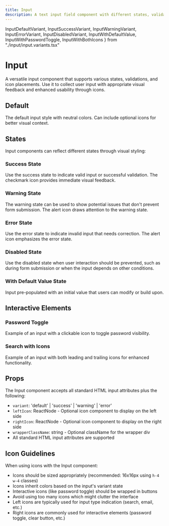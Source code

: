 ```yaml
---
title: Input
description: A text input field component with different states, validations, and icon support.
---
```


  InputDefaultVariant, 
  InputSuccessVariant,
  InputWarningVariant,
  InputErrorVariant,
  InputDisabledVariant,
  InputWithDefaultValue,
  InputWithPasswordToggle,
  InputWithBothIcons 
} from "./input/input.variants.tsx"

# Input

A versatile input component that supports various states, validations, and icon placements. Use it to collect user input with appropriate visual feedback and enhanced usability through icons.

## Default

The default input style with neutral colors. Can include optional icons for better visual context.

<InputDefaultVariant />

## States

Input components can reflect different states through visual styling:

### Success State

Use the success state to indicate valid input or successful validation. The checkmark icon provides immediate visual feedback.

<InputSuccessVariant />

### Warning State

The warning state can be used to show potential issues that don't prevent form submission. The alert icon draws attention to the warning state.

<InputWarningVariant />

### Error State

Use the error state to indicate invalid input that needs correction. The alert icon emphasizes the error state.

<InputErrorVariant />

### Disabled State

Use the disabled state when user interaction should be prevented, such as during form submission or when the input depends on other conditions.

<InputDisabledVariant />

### With Default Value State

Input pre-populated with an initial value that users can modify or build upon.

<InputWithDefaultValue />

## Interactive Elements

### Password Toggle

Example of an input with a clickable icon to toggle password visibility.

<InputWithPasswordToggle />

### Search with Icons

Example of an input with both leading and trailing icons for enhanced functionality.

<InputWithBothIcons />

## Props

The Input component accepts all standard HTML input attributes plus the following:

- `variant`: 'default' | 'success' | 'warning' | 'error'
- `leftIcon`: ReactNode - Optional icon component to display on the left side
- `rightIcon`: ReactNode - Optional icon component to display on the right side
- `wrapperClassName`: string - Optional className for the wrapper div
- All standard HTML input attributes are supported

## Icon Guidelines

When using icons with the Input component:

- Icons should be sized appropriately (recommended: 16x16px using `h-4 w-4` classes)
- Icons inherit colors based on the input's variant state
- Interactive icons (like password toggle) should be wrapped in buttons
- Avoid using too many icons which might clutter the interface
- Left icons are typically used for input type indication (search, email, etc.)
- Right icons are commonly used for interactive elements (password toggle, clear button, etc.)
